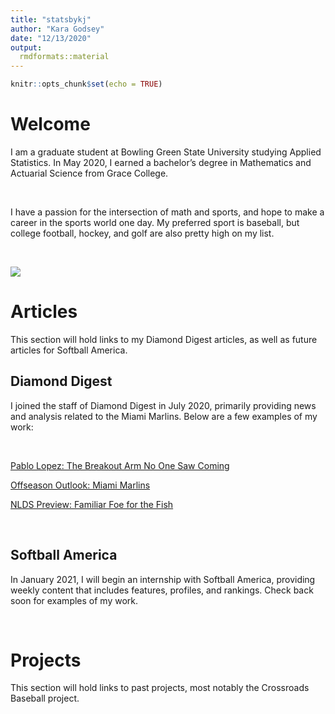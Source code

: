 ```yaml
---
title: "statsbykj"
author: "Kara Godsey"
date: "12/13/2020"
output: 
  rmdformats::material
---
```


```r
knitr::opts_chunk$set(echo = TRUE)
```

# Welcome

I am a graduate student at Bowling Green State University studying Applied Statistics. In May 2020, I earned a bachelor's degree in Mathematics and Actuarial Science from Grace College.

\

I have a passion for the intersection of math and sports, and hope to make a career in the sports world one day. My preferred sport is baseball, but college football, hockey, and golf are also pretty high on my list.

\

![](pic.JPG){width=50%,height=50%}

# Articles {.tabset .tabset-fade .tabset-pills}

This section will hold links to my Diamond Digest articles, as well as future articles for Softball America.

## Diamond Digest

I joined the staff of Diamond Digest in July 2020, primarily providing news and analysis related to the Miami Marlins. Below are a few examples of my work:  

\

[Pablo Lopez: The Breakout Arm No One Saw Coming](https://diamond-digest.com/2020/09/03/pablo-lopez-the-breakout-arm-no-one-saw-coming/)

[Offseason Outlook: Miami Marlins](https://diamond-digest.com/2020/11/17/offseason-outlook-miami-marlins/)

[NLDS Preview: Familiar Foe for the Fish](https://diamond-digest.com/2020/10/06/nlds-preview-familiar-foe-for-the-fish/)

\

## Softball America

In January 2021, I will begin an internship with Softball America, providing weekly content that includes features, profiles, and rankings. Check back soon for examples of my work.

\



# Projects

This section will hold links to past projects, most notably the Crossroads Baseball project.
